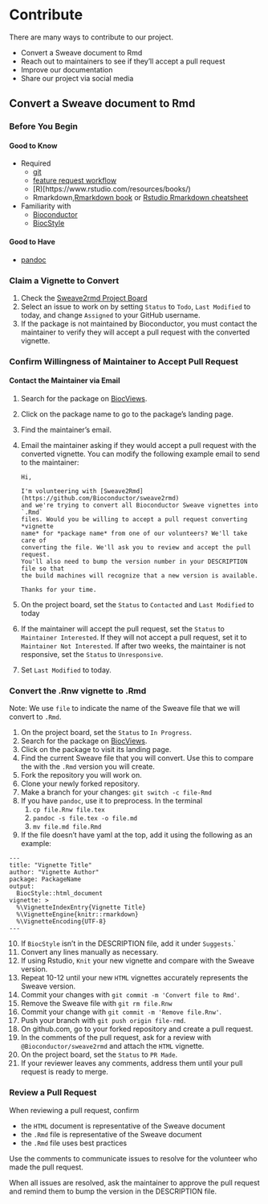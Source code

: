 # Contribute

There are many ways to contribute to our project.

* Convert a Sweave document to Rmd
* Reach out to maintainers to see if they'll accept a pull request
* Improve our documentation
* Share our project via social media

## Convert a Sweave document to Rmd

### Before You Begin

#### Good to Know 

* Required
  - [git](https://git-scm.com/docs/gittutorial)
  - [feature request
    workflow](https://www.atlassian.com/git/tutorials/comparing-workflows/feature-branch-workflow)
  - [R)[https://www.rstudio.com/resources/books/)
  - Rmarkdown,[Rmarkdown book](https://bookdown.org/yihui/rmarkdown/) or [Rstudio Rmarkdown
    cheatsheet](https://raw.githubusercontent.com/rstudio/cheatsheets/main/rmarkdown.pdf)

* Familiarity with
  - [Bioconductor](https://bioconductor.org)
  - [BiocStyle](https://bioconductor.org/packages/devel/bioc/html/BiocStyle.html)

#### Good to Have

* [pandoc](https://pandoc.org)

### Claim a Vignette to Convert

1. Check the
   [Sweave2rmd Project Board](https://github.com/orgs/Bioconductor/projects/2/views/1)
2. Select an issue to work on by setting `Status` to `Todo`, `Last Modified` to
   today, and change `Assigned` to your GitHub username.
3. If the package is not maintained by Bioconductor, you must contact the
   maintainer to verify they will accept a pull request with the converted
   vignette.

### Confirm Willingness of Maintainer to Accept Pull Request

#### Contact the Maintainer via Email

1. Search for the package on
[BiocViews](https://bioconductor.org/packages/devel/BiocViews.html#___Software).
2. Click on the package name to go to the package's landing page.
3. Find the maintainer's email.
4. Email the maintainer asking if they would accept a pull request with the
   converted vignette. You can modify the following example email to send to
   the maintainer:
   ```
   Hi,

   I'm volunteering with [Sweave2Rmd](https://github.com/Bioconductor/sweave2rmd)
   and we're trying to convert all Bioconductor Sweave vignettes into `.Rmd`
   files. Would you be willing to accept a pull request converting *vignette
   name* for *package name* from one of our volunteers? We'll take care of
   converting the file. We'll ask you to review and accept the pull request.
   You'll also need to bump the version number in your DESCRIPTION file so that
   the build machines will recognize that a new version is available.

   Thanks for your time.
   ```
5. On the project board, set the `Status` to `Contacted` and `Last Modified` to
   today
6. If the maintainer will accept the pull request, set the `Status` to
   `Maintainer Interested`. If they will not accept a pull request, set it to
   `Maintainer Not Interested`. If after two weeks, the maintainer is not
   responsive, set the `Status` to `Unresponsive`.
7. Set `Last Modified` to today.

### Convert the .Rnw vignette to .Rmd

Note: We use `file` to indicate the name of the Sweave file that we will
convert to `.Rmd`.

1. On the project board, set the `Status` to `In Progress`.
2. Search for the package on
   [BiocViews](https://bioconductor.org/packages/devel/BiocViews.html#___Software).
3. Click on the package to visit its landing page.
4. Find the current Sweave file that you will convert. Use this to compare the
   with the `.Rmd` version you will create.
5. Fork the repository you will work on.
6. Clone your newly forked repository.
7. Make a branch for your changes: `git switch -c file-Rmd`
8. If you have `pandoc`, use it to preprocess. In the terminal
   1. `cp file.Rnw file.tex`
   2. `pandoc -s file.tex -o file.md`
   3. `mv file.md file.Rmd`
9. If the file doesn't have yaml at the top, add it using the following as an
   example:
  ```
  ---
  title: "Vignette Title"
  author: "Vignette Author"
  package: PackageName
  output: 
    BiocStyle::html_document
  vignette: >
    %\VignetteIndexEntry{Vignette Title}
    %\VignetteEngine{knitr::rmarkdown}
    %\VignetteEncoding{UTF-8}  
  ---
  ```
10. If `BiocStyle` isn't in the DESCRIPTION file, add it under `Suggests`.`
11. Convert any lines manually as necessary.
12. If using Rstudio, `Knit` your new vignette and compare with the Sweave
    version.
13. Repeat 10-12 until your new `HTML` vignettes accurately represents the
    Sweave version.
14. Commit your changes with `git commit -m 'Convert file to Rmd'`.
15. Remove the Sweave file with `git rm file.Rnw`
16. Commit your change with `git commit -m 'Remove file.Rnw'`.
17. Push your branch with `git push origin file-rmd`.
18. On github.com, go to your forked repository and create a pull request.
19. In the comments of the pull request, ask for a review with
    `@Bioconductor/sweave2rmd` and attach the `HTML` vignette.
20. On the project board, set the `Status` to `PR Made`.
21. If your reviewer leaves any comments, address them until your pull request
    is ready to merge.

### Review a Pull Request

When reviewing a pull request, confirm

* the `HTML` document is representative of the Sweave document
* the `.Rmd` file is representative of the Sweave document
* the `.Rmd` file uses best practices

Use the comments to communicate issues to resolve for the volunteer who made
the pull request.

When all issues are resolved, ask the maintainer to approve the pull request
and remind them to bump the version in the DESCRIPTION file.

